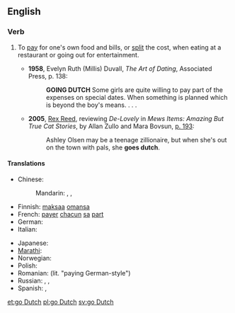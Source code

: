 ==English==
{{wikipedia|Going Dutch}}

===Verb===
{{en-verb|head=[[to]] [[go]] [[Dutch]]|goes Dutch|going Dutch|went Dutch|gone Dutch}}

# {{context|idiomatic|lang=en}} To [[pay]] for one's own food and bills, or [[split]] the cost, when eating at a restaurant or going out for entertainment.
#* '''1958''', Evelyn Ruth (Millis) Duvall, ''The Art of Dating'', Associated Press, p. 138:
#*: '''GOING DUTCH''' Some girls are quite willing to pay part of the expenses on special dates.  When something is planned which is beyond the boy's means. . . .
#* '''2005''', [[w:Rex Reed|Rex Reed]], reviewing ''De-Lovely'' in ''Mews Items: Amazing But True Cat Stories'', by Allan Zullo and Mara Bovsun, [http://books.google.com/books?id=m2G5BIoIKZgC&pg=RA1-PA193&dq=%22goes+Dutch%22&lr=&ei=Ip1kR6PgCYLusgPSorScAw&sig=pPIwDBOtKTAZB9TTurE0u7j-7oY#PRA1-PA195,M1 p. 193]:
#*: Ashley Olsen may be a teenage zillionaire, but when she's out on the town with pals, she '''goes dutch'''.

====Translations====
{{trans-top|split the cost}}
* Chinese:
*: Mandarin: {{qualifier|informal}} {{t|cmn|AA制|tr=èièi zhì|sc=Hani}}, {{qualifier|formal}} {{t|cmn|各自付帳|sc=Hani}}, {{t|cmn|各自付帐|tr=gèzì fùzhàng|sc=Hani}}
* Finnish: [[maksaa]] [[oma|omansa]]
* French: [[payer]] [[chacun]] [[sa]] [[part#French|part]]
* German: {{t-|de|getrennte Kasse machen}}
* Italian: {{t-|it|fare alla romana}}
{{trans-mid}}
* Japanese: {{t-|ja|割り勘にする|tr=わりかんにする, warikan ni suru}}
* [[Marathi]]: {{t-|mr|तुझे तु माझे मी|tr=tujhe tu mājhe mī|sc=Deva}}
* Norwegian: {{t+|no|spleise}}
* Polish: {{t-|pl|płacić osobno}}
* Romanian: {{t-|ro|plăti nemțește}} (lit. "paying German-style")
* Russian: {{t-|ru|устраивать складчину|tr=ustráivat’ skládčinu|sc=Cyrl}} {{impf}}, {{t-|ru|устроить складчину|tr=ustróit’ skládčinu|sc=Cyrl}} {{pf.}}, {{t-|ru|платить отдельно|tr=platít’ otdél’no|sc=Cyrl}}
* Spanish: {{t-|es|ir a escote}}, {{t-|es|pagar a escote}}
{{trans-bottom}}

[[et:go Dutch]]
[[pl:go Dutch]]
[[sv:go Dutch]]